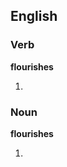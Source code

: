 ==English==

===Verb===
'''flourishes'''

# {{third-person singular of|flourish}}

===Noun===
'''flourishes'''

# {{plural of|flourish}}